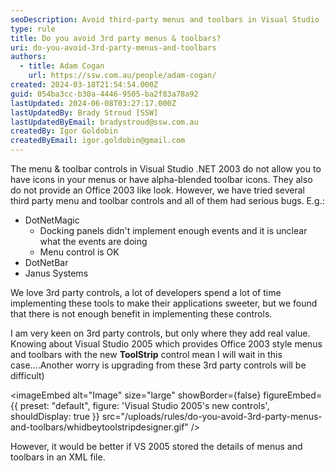 ```yaml
---
seoDescription: Avoid third-party menus and toolbars in Visual Studio .NET 2003 due to bugs and limitations.
type: rule
title: Do you avoid 3rd party menus & toolbars?
uri: do-you-avoid-3rd-party-menus-and-toolbars
authors:
  - title: Adam Cogan
    url: https://ssw.com.au/people/adam-cogan/
created: 2024-03-18T21:54:54.000Z
guid: 054ba3cc-b30a-4446-9505-ba2f83a78a92
lastUpdated: 2024-06-08T03:27:17.000Z
lastUpdatedBy: Brady Stroud [SSW]
lastUpdatedByEmail: bradystroud@ssw.com.au
createdBy: Igor Goldobin
createdByEmail: igor.goldobin@gmail.com
---
```


The menu & toolbar controls in Visual Studio .NET 2003 do not allow you to have icons in your menus or have alpha-blended toolbar icons. They also do not provide an Office 2003 like look. However, we have tried several third party menu and toolbar controls and all of them had serious bugs. E.g.:
- DotNetMagic
  - Docking panels didn't implement enough events and it is unclear what the events are doing
  - Menu control is OK
- DotNetBar
- Janus Systems

We love 3rd party controls, a lot of developers spend a lot of time implementing these tools to make their applications sweeter, but we found that there is not enough benefit in implementing these controls.

I am very keen on 3rd party controls, but only where they add real value. Knowing about Visual Studio 2005 which provides Office 2003 style menus and toolbars with the new **ToolStrip** control mean I will wait in this case....Another worry is upgrading from these 3rd party controls will be difficult)


<imageEmbed
  alt="Image"
  size="large"
  showBorder={false}
  figureEmbed={{
    preset: "default",
    figure: 'Visual Studio 2005\'s new controls',
    shouldDisplay: true
  }}
  src="/uploads/rules/do-you-avoid-3rd-party-menus-and-toolbars/whidbeytoolstripdesigner.gif"
/>

However, it would be better if VS 2005 stored the details of menus and toolbars in an XML file.
